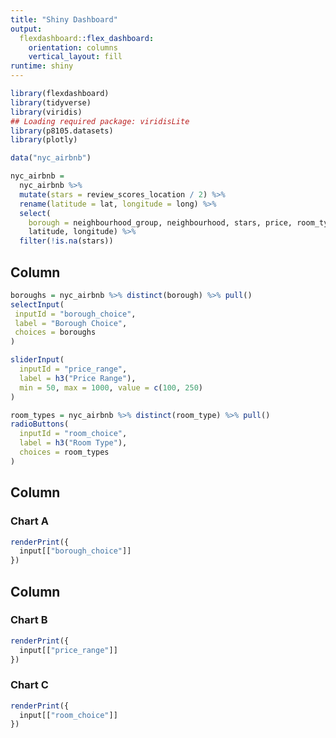 ```yaml
---
title: "Shiny Dashboard"
output: 
  flexdashboard::flex_dashboard:
    orientation: columns
    vertical_layout: fill
runtime: shiny
---
```


```r
library(flexdashboard)
library(tidyverse)
library(viridis)
## Loading required package: viridisLite
library(p8105.datasets)
library(plotly)

data("nyc_airbnb")

nyc_airbnb = 
  nyc_airbnb %>% 
  mutate(stars = review_scores_location / 2) %>%
  rename(latitude = lat, longitude = long) %>%
  select(
    borough = neighbourhood_group, neighbourhood, stars, price, room_type,
    latitude, longitude) %>%
  filter(!is.na(stars)) 
```

Column {.sidebar}
-----------------------------------------------------------------------

```r
boroughs = nyc_airbnb %>% distinct(borough) %>% pull()
selectInput(
 inputId = "borough_choice",
 label = "Borough Choice",
 choices = boroughs
)

sliderInput(
  inputId = "price_range",
  label = h3("Price Range"),
  min = 50, max = 1000, value = c(100, 250)
)

room_types = nyc_airbnb %>% distinct(room_type) %>% pull()
radioButtons(
  inputId = "room_choice",
  label = h3("Room Type"),
  choices = room_types
)
```

Column {data-width=650}
-----------------------------------------------------------------------

### Chart A

```r
renderPrint({
  input[["borough_choice"]]
})

```

Column {data-width=350}
-----------------------------------------------------------------------

### Chart B

```r
renderPrint({
  input[["price_range"]]
})
```

### Chart C

```r
renderPrint({
  input[["room_choice"]]
})
```

